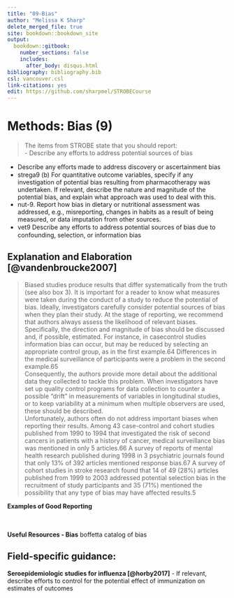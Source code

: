 ---
title: "09-Bias"
author: "Melissa K Sharp"
delete_merged_file: true
site: bookdown::bookdown_site
output:
  bookdown::gitbook:
    number_sections: false 
    includes: 
      after_body: disqus.html
bibliography: bibliography.bib
csl: vancouver.csl
link-citations: yes
edit: https://github.com/sharpmel/STROBECourse
---

# Methods: Bias (9) 
> The items from STROBE state that you should report: </br>
- Describe any efforts to address potential sources of bias

-	Describe any eﬀorts made to address discovery or ascertainment bias  
-	strega9 (b) For quantitative outcome variables, specify if any investigation of potential bias resulting from pharmacotherapy was undertaken. If relevant, describe the nature and magnitude of the potential bias, and explain what approach was used to deal with this.  
-	nut-9. Report how bias in dietary or nutritional assessment was addressed, e.g., misreporting, changes in habits as a result of being measured, or data imputation from other sources.  
-	vet9 Describe any eﬀorts to address potential sources of bias due to confounding, selection, or information bias  

## Explanation and Elaboration [@vandenbroucke2007]
>Biased studies produce results that differ systematically from the truth (see also box 3). It is important for a reader to know what measures were taken during the conduct of a study to reduce the potential of bias. Ideally, investigators carefully consider potential sources of bias when they plan their study. At the stage of reporting, we recommend that authors always assess the likelihood of relevant biases. Specifically, the direction and magnitude of bias should be discussed and, if possible, estimated. For instance, in casecontrol studies information bias can occur, but may be reduced by selecting an appropriate control group, as in the first example.64 Differences in the medical surveillance of participants were a problem in the second example.65
</br>
Consequently, the authors provide more detail about the additional data they collected to tackle this problem. When investigators have set up quality control programs for data collection to counter a possible “drift” in measurements of variables in longitudinal studies, or to keep variability at a minimum when multiple observers are used, these should be described.
</br>
Unfortunately, authors often do not address important biases when reporting their results. Among 43 case-control
and cohort studies published from 1990 to 1994 that investigated the risk of second cancers in patients with a history of cancer, medical surveillance bias was mentioned in only 5 articles.66 A survey of reports of mental health research published during 1998 in 3 psychiatric journals found that only 13% of 392 articles mentioned response bias.67 A survey of cohort studies in stroke research found that 14 of 49 (28%) articles published from 1999 to 2003 addressed potential selection bias in the recruitment of study participants and 35 (71%) mentioned the possibility that any type of bias may have affected results.5

**Examples of Good Reporting**</br>
</br></br>

**Useful Resources - Bias**
boffetta
catalog of bias


<h2> Field-specific guidance:</h2>
**Seroepidemiologic studies for influenza [@horby2017]**
-	If relevant, describe efforts to control for the potential effect of immunization on estimates of outcomes